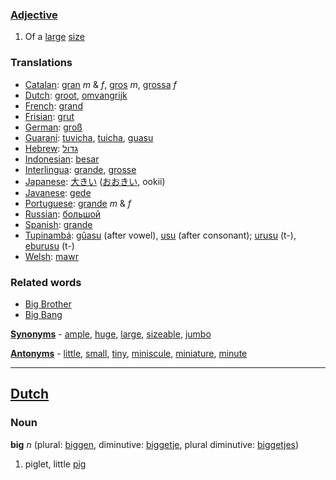 ===[[Adjective]]===

#Of a [[large]] [[size]]

===Translations===
*[[Catalan]]: [[gran]] ''m'' & ''f'', [[gros]] ''m'', [[grossa]] ''f''
*[[Dutch]]: [[groot]], [[omvangrijk]]
*[[French]]: [[grand]]
*[[Frisian]]: [[grut]]
*[[German]]: [[groß]]
*[[Guaraní]]: [[tuvicha]], [[tuicha]], [[guasu]]
*[[Hebrew]]: [[גדול]]
*[[Indonesian]]: [[besar]]
*[[Interlingua]]: [[grande]], [[grosse]]
*[[Japanese]]: [[大きい]] ([[おおきい]], ookii)
*[[Javanese]]: [[gede]]
*[[Portuguese]]: [[grande]] ''m'' & ''f''
*[[Russian]]: [[большой]] 
*[[Spanish]]: [[grande]]
*[[Tupinambá]]: [[gûasu]] (after vowel), [[usu]] (after consonant); [[urusu]] (t-), [[eburusu]] (t-)
*[[Welsh]]: [[mawr]]

===Related words===
*[[Big Brother]]
*[[Big Bang]]

'''[[Synonym]]s''' - [[ample]], [[huge]], [[large]], [[sizeable]], [[jumbo]]

'''[[Antonym]]s''' - [[little]], [[small]], [[tiny]], [[miniscule]], [[miniature]], [[minute]]

----

==[[Dutch]]==

===Noun===

'''big''' ''n'' (plural: [[biggen]], diminutive: [[biggetje]], plural diminutive: [[biggetjes]])

# piglet, little [[pig]]